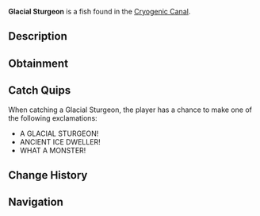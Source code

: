 {{FishInfobox
|image          = Glacial Sturgeon.png
|rarity         = Mythical
|sea            = First Sea
|location       = [[Cryogenic Canal]]
|sublocation    = 
|sources        = Fishing Rod
|radar_location = 
|prog_speed     = -40
|xp             = 2200
|weather        = 
|time           = Night
|season         = Winter
|bait           = Truffle Worm
|base_weight    = 500
|base_value     = 7000
|weight_range   = 250
|base_chance    = 0.01
|base_resil     = 15
}}
'''Glacial Sturgeon''' is a {{Rarity|Mythical}} fish found in the [[Cryogenic Canal]].

== Description ==
{{Description|A massive, ancient fish with icy armor-like scales and a frosted dorsal fin, marking it as one of the oldest species in these waters.|Bestiary Entry}}

== Obtainment ==
{{Description|Dwells in the oldest, deepest parts of the frozen waters.|Bestiary Hint}}
{{Fish Availability|
Cryogenic Canal
|top_rods      = 
Leviathan's Fang Rod\130463.83\363735.04;
Free Spirit Rod\118458.77\361171.73;
Trident Rod\113804.84\346982.25;
No-Life Rod\92523.71\267650.07;
Ethereal Prism Rod\92169.95\216110.57;
Resourceful Rod\70201.07\209078.87;
Destiny Rod\79478.8\190040.72;
Heaven's Rod\74856.89\184435.46;
Azure Of Lagoon\80600.46\282837.35;
Avalanche Rod\62821.75\203323.25;
Seasons Rod\57769.98\185858.34;
Depthseeker Rod\69053.9\222161.15;
Seraphic Rod\90874.69\225560.03;
Rod Of The Forgotten Fang\84125.25\217212.94;
Challenger's Rod\83398.2\229943.24;
Rod Of The Exalted One\77295.83\203268.57;
Rod Of The Depths\74959.62\202685.11;
Zeus Rod\74535.81\209108.1;
Verdant Shear Rod\73495.7\210425.87;
Blazebringer Rod\71204.48\212095.36;
Volcanic Rod\61725.82\188197.29;
Steady Rod\27579.41\103509.08
|recommended   = Trident Rod
}}

== Catch Quips ==
When catching a Glacial Sturgeon, the player has a chance to make one of the following exclamations:
* A GLACIAL STURGEON!
* ANCIENT ICE DWELLER!
* WHAT A MONSTER!

== Change History ==
{{Change History|{{subst:Current Version}}}}

== Navigation ==
{{Fish Navbox|Cryogenic Canal}}